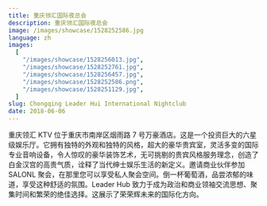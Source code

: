 ```yaml
---
title: 重庆领汇国际夜总会
description: 重庆领汇国际夜总会
image: /images/showcase/1528252586.jpg
language: zh
images:
  [
    "/images/showcase/1528256013.jpg",
    "/images/showcase/1528252761.jpg",
    "/images/showcase/1528256457.jpg",
    "/images/showcase/1528252586.png",
    "/images/showcase/1528251129.jpg",
  ]
slug: Chongqing Leader Hui International Nightclub
date: 2018-06-06
---
```


重庆领汇 KTV 位于重庆市南岸区烟雨路 7 号万豪酒店。这是一个投资巨大的六星级娱乐厅。它拥有独特的外观和独特的风格，超大的豪华贵宾室，灵活多变的国际专业音响设备，令人惊叹的豪华装饰艺术，无可挑剔的贵宾风格服务理念，创造了白金汉宫的高贵气质，诠释了当代绅士娱乐生活的新定义。邀请商业伙伴参加 SALONL 聚会，在那里您可以享受私人聚会空间。倒一杯葡萄酒，品尝浓郁的味道，享受这种舒适的氛围。Leader Hub 致力于成为政治和商业领袖交流思想、聚集时间和繁荣的绝佳选择。这展示了荣荣辉未来的国际化方向。
